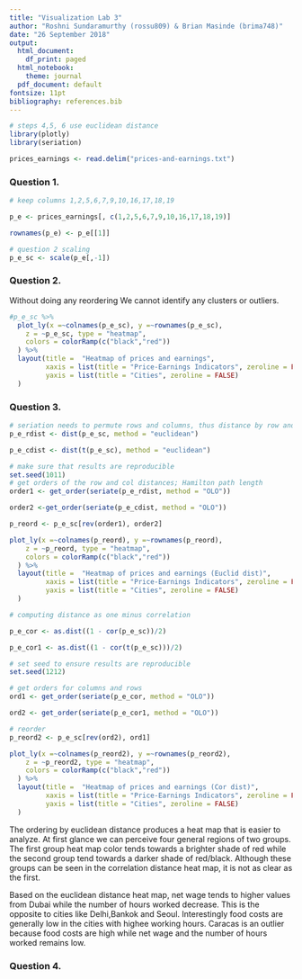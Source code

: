 ```yaml
---
title: "Visualization Lab 3"
author: "Roshni Sundaramurthy (rossu809) & Brian Masinde (brima748)"
date: "26 September 2018"
output:
  html_document:
    df_print: paged
  html_notebook:
    theme: journal
  pdf_document: default
fontsize: 11pt
bibliography: references.bib
---
```


```r
# steps 4,5, 6 use euclidean distance
library(plotly)
library(seriation)
```

```r
prices_earnings <- read.delim("prices-and-earnings.txt")
```
### Question 1.
```r
# keep columns 1,2,5,6,7,9,10,16,17,18,19

p_e <- prices_earnings[, c(1,2,5,6,7,9,10,16,17,18,19)]

rownames(p_e) <- p_e[[1]]
```

```r
# question 2 scaling
p_e_sc <- scale(p_e[,-1])

```

### Question 2.
Without doing any reordering We cannot identify any clusters or outliers.

```r
#p_e_sc %>% 
  plot_ly(x =~colnames(p_e_sc), y =~rownames(p_e_sc),
    z = ~p_e_sc, type = "heatmap", 
    colors = colorRamp(c("black","red"))
  ) %>%
  layout(title =  "Heatmap of prices and earnings",
         xaxis = list(title = "Price-Earnings Indicators", zeroline = FALSE),
         yaxis = list(title = "Cities", zeroline = FALSE)
  )
```

### Question 3.

```r
# seriation needs to permute rows and columns, thus distance by row and column
p_e_rdist <- dist(p_e_sc, method = "euclidean")

p_e_cdist <- dist(t(p_e_sc), method = "euclidean")
```

```r
# make sure that results are reproducible
set.seed(1011)
# get orders of the row and col distances; Hamilton path length
order1 <- get_order(seriate(p_e_rdist, method = "OLO"))

order2 <-get_order(seriate(p_e_cdist, method = "OLO"))

p_reord <- p_e_sc[rev(order1), order2]
```

```r
plot_ly(x =~colnames(p_reord), y =~rownames(p_reord),
    z = ~p_reord, type = "heatmap", 
    colors = colorRamp(c("black","red"))
  ) %>%
  layout(title =  "Heatmap of prices and earnings (Euclid dist)",
         xaxis = list(title = "Price-Earnings Indicators", zeroline = FALSE),
         yaxis = list(title = "Cities", zeroline = FALSE)
  )
```


```r
# computing distance as one minus correlation

p_e_cor <- as.dist((1 - cor(p_e_sc))/2)

p_e_cor1 <- as.dist((1 - cor(t(p_e_sc)))/2)
```

```r
# set seed to ensure results are reproducible
set.seed(1212)

# get orders for columns and rows
ord1 <- get_order(seriate(p_e_cor, method = "OLO"))

ord2 <- get_order(seriate(p_e_cor1, method = "OLO"))

# reorder
p_reord2 <- p_e_sc[rev(ord2), ord1]
```


```r
plot_ly(x =~colnames(p_reord2), y =~rownames(p_reord2),
    z = ~p_reord2, type = "heatmap", 
    colors = colorRamp(c("black","red"))
  ) %>%
  layout(title =  "Heatmap of prices and earnings (Cor dist)",
         xaxis = list(title = "Price-Earnings Indicators", zeroline = FALSE),
         yaxis = list(title = "Cities", zeroline = FALSE)
  )
```

The ordering by euclidean distance produces a heat map that is easier to analyze. At first glance we can perceive four general regions of two groups. The first group heat map color tends towards a brighter shade of red while the second group tend towards a darker shade of red/black. Although these groups can be seen in the correlation distance heat map, it is not as clear as the first.

Based on the euclidean distance heat map, net wage tends to higher values from Dubai while the number of hours worked decrease. This is the opposite to cities like Delhi,Bankok and Seoul. Interestingly food costs are generally low in the cities with highee working hours. Caracas is an outlier because food costs are high while net wage and the number of hours worked remains low.


### Question 4.